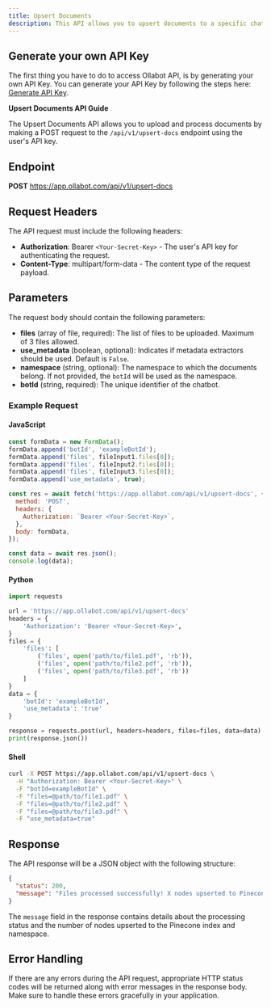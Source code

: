 ```yaml
---
title: Upsert Documents
description: This API allows you to upsert documents to a specific chatbot's namespace.
---
```


## Generate your own API Key

The first thing you have to do to access Ollabot API, is by generating your own API Key. You can generate your API Key by following the steps here: [Generate API Key](https://app.ollabot.com/docs/api).

**Upsert Documents API Guide**

The Upsert Documents API allows you to upload and process documents by making a POST request to the `/api/v1/upsert-docs` endpoint using the user's API key.

## Endpoint

**POST** https://app.ollabot.com/api/v1/upsert-docs

## Request Headers

The API request must include the following headers:

- **Authorization**: Bearer `<Your-Secret-Key>` - The user's API key for authenticating the request.
- **Content-Type**: multipart/form-data - The content type of the request payload.

## Parameters

The request body should contain the following parameters:

- **files** (array of file, required): The list of files to be uploaded. Maximum of 3 files allowed.
- **use_metadata** (boolean, optional): Indicates if metadata extractors should be used. Default is `False`.
- **namespace** (string, optional): The namespace to which the documents belong. If not provided, the `botId` will be used as the namespace.
- **botId** (string, required): The unique identifier of the chatbot.

### Example Request

#### JavaScript

```javascript
const formData = new FormData();
formData.append('botId', 'exampleBotId');
formData.append('files', fileInput1.files[0]);
formData.append('files', fileInput2.files[0]);
formData.append('files', fileInput3.files[0]);
formData.append('use_metadata', true);

const res = await fetch('https://app.ollabot.com/api/v1/upsert-docs', {
  method: 'POST',
  headers: {
    Authorization: `Bearer <Your-Secret-Key>`,
  },
  body: formData,
});

const data = await res.json();
console.log(data);
```

#### Python

```python
import requests

url = 'https://app.ollabot.com/api/v1/upsert-docs'
headers = {
    'Authorization': 'Bearer <Your-Secret-Key>',
}
files = {
    'files': [
        ('files', open('path/to/file1.pdf', 'rb')),
        ('files', open('path/to/file2.pdf', 'rb')),
        ('files', open('path/to/file3.pdf', 'rb'))
    ]
}
data = {
    'botId': 'exampleBotId',
    'use_metadata': 'true'
}

response = requests.post(url, headers=headers, files=files, data=data)
print(response.json())
```

#### Shell

```bash
curl -X POST https://app.ollabot.com/api/v1/upsert-docs \
  -H "Authorization: Bearer <Your-Secret-Key>" \
  -F "botId=exampleBotId" \
  -F "files=@path/to/file1.pdf" \
  -F "files=@path/to/file2.pdf" \
  -F "files=@path/to/file3.pdf" \
  -F "use_metadata=true"
```

## Response

The API response will be a JSON object with the following structure:

```json
{
  "status": 200,
  "message": "Files processed successfully! X nodes upserted to Pinecone Index Name: your-index and Pinecone Namespace: exampleBotId."
}
```

The `message` field in the response contains details about the processing status and the number of nodes upserted to the Pinecone index and namespace.

## Error Handling

If there are any errors during the API request, appropriate HTTP status codes will be returned along with error messages in the response body. Make sure to handle these errors gracefully in your application.

